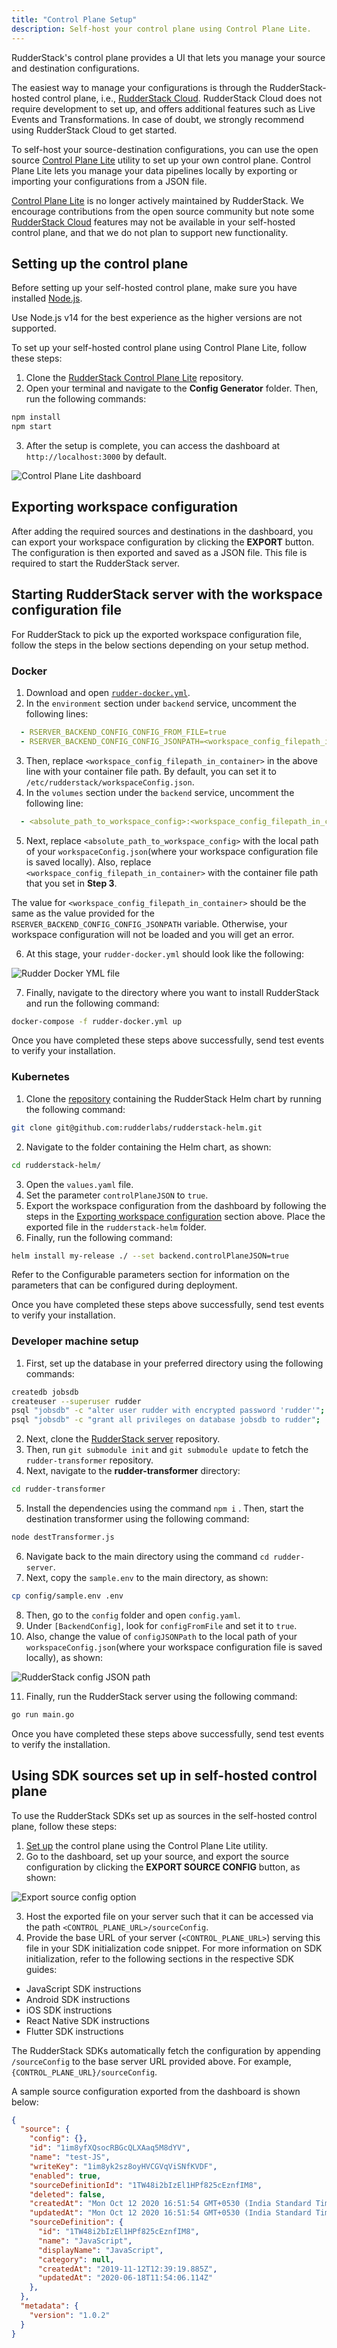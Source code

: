 ```yaml
---
title: "Control Plane Setup"
description: Self-host your control plane using Control Plane Lite.
---
```


RudderStack's <Link to="/resources/rudderstack-architecture/#control-plane">control plane</Link> provides a UI that lets you manage your source and destination configurations.

<div class="successBlock">
The easiest way to manage your configurations is through the RudderStack-hosted control plane, i.e., <a href="https://app.rudderstack.com/signup">RudderStack Cloud</a>. RudderStack Cloud does not require development to set up, and offers additional features such as <Link to="/dashboard-guides/live-events/">Live Events</Link> and <Link to="/features/transformations/">Transformations</Link>. In case of doubt, we strongly recommend using RudderStack Cloud to get started.
</div>

To self-host your source-destination configurations, you can use the open source <a href="https://github.com/rudderlabs/config-generator">Control Plane Lite</a> utility to set up your own control plane. Control Plane Lite lets you manage your data pipelines locally by exporting or importing your configurations from a JSON file.

<div class="dangerBlock">
<a href="https://github.com/rudderlabs/config-generator">Control Plane Lite</a> is no longer actively maintained by RudderStack. We encourage contributions from the open source community but note some <a href="https://app.rudderstack.com/signup">RudderStack Cloud</a> features may not be available in your self-hosted control plane, and that we do not plan to support new functionality. 
</div>

## Setting up the control plane

Before setting up your self-hosted control plane, make sure you have installed <a href="https://nodejs.org/en/blog/release/v14.17.3/">Node.js</a>.

<div class="warningBlock">
Use Node.js v14 for the best experience as the higher versions are not supported.
</div>

To set up your self-hosted control plane using Control Plane Lite, follow these steps: 

1. Clone the [RudderStack Control Plane Lite](https://github.com/rudderlabs/config-generator) repository. 
2. Open your terminal and navigate to the **Config Generator** folder. Then, run the following commands:

```bash
npm install
npm start
```

3. After the setup is complete, you can access the dashboard at `http://localhost:3000` by default.

<img src="../../assets/rudderstack-open-source/control-plane-lite-dashboard.png" alt="Control Plane Lite dashboard" />

## Exporting workspace configuration

After adding the required sources and destinations in the dashboard, you can export your workspace configuration by clicking the **EXPORT** button. The configuration is then exported and saved as a JSON file. This file is required to start the RudderStack server.

## Starting RudderStack server with the workspace configuration file

For RudderStack to pick up the exported workspace configuration file, follow the steps in the below sections depending on your setup method.

### Docker

1. Download and open [`rudder-docker.yml`](https://raw.githubusercontent.com/rudderlabs/rudder-server/master/rudder-docker.yml).
2. In the `environment` section under `backend` service, uncomment the following lines:

```yaml
  - RSERVER_BACKEND_CONFIG_CONFIG_FROM_FILE=true
  - RSERVER_BACKEND_CONFIG_CONFIG_JSONPATH=<workspace_config_filepath_in_container>
```

3. Then, replace `<workspace_config_filepath_in_container>`  in the above line with your container file path. By default, you can set it to `/etc/rudderstack/workspaceConfig.json`.
4. In the `volumes` section under the `backend` service, uncomment the following line:

```yaml
  - <absolute_path_to_workspace_config>:<workspace_config_filepath_in_container>
```

5. Next, replace `<absolute_path_to_workspace_config>` with the local path of your `workspaceConfig.json`(where your workspace configuration file is saved locally). Also, replace  `<workspace_config_filepath_in_container>`  with the container file path that you set in **Step 3**.

<div class="warningBlock">
The value for <code class="inline-code">&lt;workspace_config_filepath_in_container&gt;</code> should be the same as the value provided for the  <code class="inline-code">RSERVER_BACKEND_CONFIG_CONFIG_JSONPATH</code> variable. Otherwise, your workspace configuration will not be loaded and you will get an error.
</div>

6. At this stage, your `rudder-docker.yml` should look like the following:

<img src="../../assets/rudderstack-open-source/rudder-docker-yml-file.png" alt="Rudder Docker YML file" />

7. Finally, navigate to the directory where you want to install RudderStack and run the following command:

```bash
docker-compose -f rudder-docker.yml up
```

Once you have completed these steps above successfully, <Link to="/get-started/rudderstack-open-source/sending-test-events/">send test events</Link>  to verify your installation.

### Kubernetes

1. Clone the [repository](https://github.com/rudderlabs/rudderstack-helm) containing the RudderStack Helm chart by running the following command:

```bash
git clone git@github.com:rudderlabs/rudderstack-helm.git
```

2. Navigate to the folder containing the Helm chart, as shown:

```bash
cd rudderstack-helm/
```

3. Open the `values.yaml` file.
4. Set the parameter `controlPlaneJSON` to `true`.
5. Export the workspace configuration from the dashboard by following the steps in the [Exporting workspace configuration](#exporting-workspace-configuration) section above. Place the exported file in the `rudderstack-helm` folder.
6. Finally, run the following command:

```bash
helm install my-release ./ --set backend.controlPlaneJSON=true
```

<div class="infoBlock">
Refer to the <Link to="/get-started/rudderstack-open-source/data-plane-setup/kubernetes/#configuration">Configurable parameters</Link> section for information on the parameters that can be configured during deployment.
</div>

Once you have completed these steps above successfully, <Link to="/get-started/rudderstack-open-source/sending-test-events/">send test events</Link> to verify your installation.

### Developer machine setup

1. First, set up the database in your preferred directory using the following commands:

```bash
createdb jobsdb
createuser --superuser rudder
psql "jobsdb" -c "alter user rudder with encrypted password 'rudder'";
psql "jobsdb" -c "grant all privileges on database jobsdb to rudder";
```

2. Next, clone the [RudderStack server](https://github.com/rudderlabs/rudder-server) repository.  
3. Then, run `git submodule init` and `git submodule update` to fetch the `rudder-transformer` repository.  
4. Next, navigate to the **rudder-transformer** directory:

```bash
cd rudder-transformer
```

5. Install the dependencies using the command `npm i` . Then, start the destination transformer using the following command:

```bash
node destTransformer.js
```

6. Navigate back to the main directory using the command `cd rudder-server`. 
7. Next, copy the `sample.env` to the main directory, as shown:

```bash
cp config/sample.env .env
```

8. Then, go to the `config` folder and open `config.yaml`.
9. Under `[BackendConfig]`, look for `configFromFile` and set it to `true`. 
10. Also, change the value of `configJSONPath` to the local path of your `workspaceConfig.json`(where your workspace configuration file is saved locally), as shown:

<img src="../../assets/rudderstack-open-source/rudder-config-1.png" alt="RudderStack config JSON path" />

11. Finally, run the RudderStack server using the following command:

  ```bash
  go run main.go
  ```

Once you have completed these steps above successfully, <Link to="/get-started/rudderstack-open-source/sending-test-events/">send test events</Link> to verify the installation.

## Using SDK sources set up in self-hosted control plane

To use the RudderStack SDKs set up as sources in the self-hosted control plane, follow these steps:

1. [Set up](#setting-up-the-control-plane) the control plane using the Control Plane Lite utility. 
2. Go to the dashboard, set up your source, and export the source configuration by clicking the **EXPORT SOURCE CONFIG** button, as shown:

<img src="../../assets/rudderstack-open-source/export-source-config.png" alt="Export source config option" />

3. Host the exported file on your server such that it can be accessed via the path `<CONTROL_PLANE_URL>/sourceConfig`. 
4. Provide the base URL of your server (`<CONTROL_PLANE_URL>`) serving this file in your SDK initialization code snippet. For more information on SDK initialization, refer to the following sections in the respective SDK guides:

* <Link to="/sources/event-streams/sdks/rudderstack-javascript-sdk/load-js-sdk/#loading-sdk-for-self-hosted-control-plane">JavaScript SDK instructions</Link>
* <Link to="/sources/event-streams/sdks/rudderstack-android-sdk/#configuring-your-rudderstack-client">Android SDK instructions</Link>
* <Link to="/sources/event-streams/sdks/rudderstack-ios-sdk/#configuring-the-rudderstack-client">iOS SDK instructions</Link>
* <Link to="/sources/event-streams/sdks/rudderstack-react-native-sdk/">React Native SDK instructions</Link>
* <Link to="/sources/event-streams/sdks/rudderstack-flutter-sdk/flutter-v1/#configuring-your-rudderstack-client">Flutter SDK instructions</Link>

<div class="successBlock">
The RudderStack SDKs automatically fetch the configuration by appending <code class="inline-code">/sourceConfig</code> to the base server URL provided above. For example, <code class="inline-code">&#123;CONTROL_PLANE_URL&#125;/sourceConfig</code>.
</div>

A sample source configuration exported from the dashboard is shown below:

```json
{
  "source": {
    "config": {},
    "id": "1im8yfXQsocRBGcQLXAaq5M8dYV",
    "name": "test-JS",
    "writeKey": "1im8yk2sz8oyHVCGVqViSNfKVDF",
    "enabled": true,
    "sourceDefinitionId": "1TW48i2bIzEl1HPf825cEznfIM8",
    "deleted": false,
    "createdAt": "Mon Oct 12 2020 16:51:54 GMT+0530 (India Standard Time)",
    "updatedAt": "Mon Oct 12 2020 16:51:54 GMT+0530 (India Standard Time)",
    "sourceDefinition": {
      "id": "1TW48i2bIzEl1HPf825cEznfIM8",
      "name": "JavaScript",
      "displayName": "JavaScript",
      "category": null,
      "createdAt": "2019-11-12T12:39:19.885Z",
      "updatedAt": "2020-06-18T11:54:06.114Z"
    },
  },
  "metadata": {
    "version": "1.0.2"
  }
}
```